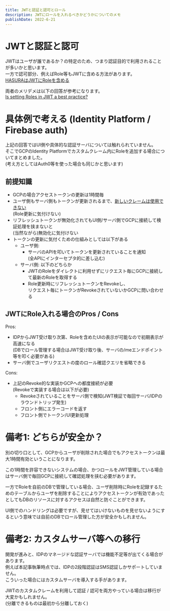 ```yaml
---
title: JWTと認証と認可とロール
description: JWTにロールを入れるべきかどうかについてのメモ
publishDate: 2022-6-21
---
```


# JWTと認証と認可

JWTはユーザが誰であるか？の特定のため、つまり認証目的で利用されることが多いかと思います。  
一方で認可部分、例えばRole等もJWTに含める方法があります。  
[HASURAはJWTにRoleを含める](https://hasura.io/docs/latest/graphql/core/auth/authentication/jwt/)

両者のメリデメは以下の回答が参考になります。  
[Is setting Roles in JWT a best practice?](https://stackoverflow.com/questions/47224931/is-setting-roles-in-jwt-a-best-practice)

# 具体例で考える (Identity Platform / Firebase auth)

上記の回答ではUI側や具体的な認証サーバについては触れられていません。  
そこでGCPのIdentity Platformでカスタムクレーム内にRoleを追加する場合についてまとめました。  
(考え方としてはAuth0等を使った場合も同じかと思います)


## 前提知識
- GCPの場合アクセストークンの更新は1時間毎
- ユーザ側もサーバ側もトークンが更新されるまで、[新しいクレームは使用できない](https://cloud.google.com/identity-platform/docs/how-to-configure-custom-claims)  
  (Role更新に気付けない)
- リフレッシュトークンが無効化されてもUI側/サーバ側でGCPに接続して検証処理を挟まないと  
  (当然ながら)無効化に気付けない
- トークンの更新に気付くための仕組みとしては以下がある
  - ユーザ側: 
    - サーバのAPIを叩いてトークンを更新されていることを通知  
    (全APIにインターセプタ的に差し込む)
  - サーバ側: 以下のどちらか
    - JWTのRoleをダイレクトに利用せずにリクエスト毎にGCPに接続して最新のRoleを取得する  
    - Role更新時にリフレッシュトークンをRevokeし、  
      リクエスト毎にトークンがRevokeされていないかGCPに問い合わせる

## JWTにRole入れる場合のPros / Cons

Pros:
- IDPからJWT受け取り次第、Roleを含めたUIの表示が可能なので初期表示が高速になる  
(DBでロール管理する場合はJWT受け取り後、サーバの/meエンドポイント等を叩く必要がある)
- サーバ側でユーザリクエストの度のロール確認クエリを省略できる

Cons:
- 上記のRevoke的な実装かGCPへの都度接続が必要  
  (Revokeで実装する場合は以下が必要)
  - Revokeされていることをサーバ側で検知(JWT検証で毎回サーバ/IDPのラウンドトリップ発生)
  - フロント側にエラーコードを返す
  - フロント側でトークン/UI更新処理


# 備考1: どちらが安全か？

別の切り口として、GCPからユーザが削除された場合でもアクセストークンは最大1時間有効ということになります。  

この1時間を許容できないシステムの場合、かつロールをJWT管理している場合はサーバ側で毎回GCPに接続して確認処理を挟む必要があります。  

一方でRoleを自前のDBで管理している場合、ユーザ削除時にRoleを記録するためのテーブルからユーザを削除することによりアクセストークンが有効であったとしてもDBのリソースに対するアクセスは自然と防ぐことができます。  

UI側でのハンドリングは必要ですが、見せてはいけないものを見せないようにするという意味では自前のDBでロール管理した方が安全かもしれません。

# 備考2: カスタムサーバ等への移行

開発が進みと、IDPのマネージドな認証サーバでは機能不足等が出てくる場合があります。  
例えば本記事執筆時点では、IDPの2段階認証はSMS認証しかサポートしていません。  
こういった場合にはカスタムサーバを導入する手があります。  

JWTのカスタムクレームを利用して認証 / 認可を両方やっている場合は移行が大変かもしれません。  
(分離できるものは最初から分離しておく)
